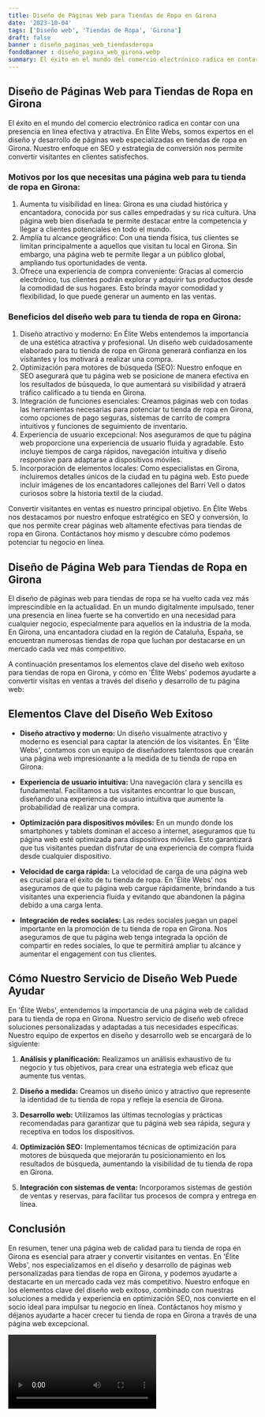 ```yaml
---
title: Diseño de Páginas Web para Tiendas de Ropa en Girona
date: '2023-10-04'
tags: ['Diseño web', 'Tiendas de Ropa', 'Girona']
draft: false
banner : diseño_paginas_web_tiendasderopa
fondoBanner : diseño_pagina_web_girona.webp
summary: El éxito en el mundo del comercio electrónico radica en contar con una presencia en línea efectiva y atractiva. En Élite Webs, somos expertos en el diseño y desarrollo de páginas web especializadas en tiendas de ropa en Girona. Nuestro enfoque en SEO y estrategia de conversión nos permite convertir visitantes en clientes satisfechos.
---
```


## Diseño de Páginas Web para Tiendas de Ropa en Girona

El éxito en el mundo del comercio electrónico radica en contar con una presencia en línea efectiva y atractiva. En Élite Webs, somos expertos en el diseño y desarrollo de páginas web especializadas en tiendas de ropa en Girona. Nuestro enfoque en SEO y estrategia de conversión nos permite convertir visitantes en clientes satisfechos.

### Motivos por los que necesitas una página web para tu tienda de ropa en Girona:
1. Aumenta tu visibilidad en línea: Girona es una ciudad histórica y encantadora, conocida por sus calles empedradas y su rica cultura. Una página web bien diseñada te permite destacar entre la competencia y llegar a clientes potenciales en todo el mundo.
2. Amplía tu alcance geográfico: Con una tienda física, tus clientes se limitan principalmente a aquellos que visitan tu local en Girona. Sin embargo, una página web te permite llegar a un público global, ampliando tus oportunidades de venta.
3. Ofrece una experiencia de compra conveniente: Gracias al comercio electrónico, tus clientes podrán explorar y adquirir tus productos desde la comodidad de sus hogares. Esto brinda mayor comodidad y flexibilidad, lo que puede generar un aumento en las ventas.

### Beneficios del diseño web para tu tienda de ropa en Girona:
1. Diseño atractivo y moderno: En Élite Webs entendemos la importancia de una estética atractiva y profesional. Un diseño web cuidadosamente elaborado para tu tienda de ropa en Girona generará confianza en los visitantes y los motivará a realizar una compra.
2. Optimización para motores de búsqueda (SEO): Nuestro enfoque en SEO asegurará que tu página web se posicione de manera efectiva en los resultados de búsqueda, lo que aumentará su visibilidad y atraerá tráfico calificado a tu tienda en Girona.
3. Integración de funciones esenciales: Creamos páginas web con todas las herramientas necesarias para potenciar tu tienda de ropa en Girona, como opciones de pago seguras, sistemas de carrito de compra intuitivos y funciones de seguimiento de inventario.
4. Experiencia de usuario excepcional: Nos aseguramos de que tu página web proporcione una experiencia de usuario fluida y agradable. Esto incluye tiempos de carga rápidos, navegación intuitiva y diseño responsive para adaptarse a dispositivos móviles.
5. Incorporación de elementos locales: Como especialistas en Girona, incluiremos detalles únicos de la ciudad en tu página web. Esto puede incluir imágenes de los encantadores callejones del Barri Vell o datos curiosos sobre la historia textil de la ciudad.

Convertir visitantes en ventas es nuestro principal objetivo. En Élite Webs nos destacamos por nuestro enfoque estratégico en SEO y conversión, lo que nos permite crear páginas web altamente efectivas para tiendas de ropa en Girona. Contáctanos hoy mismo y descubre cómo podemos potenciar tu negocio en línea.

<GifSeo />

<Cta />

## Diseño de Página Web para Tiendas de Ropa en Girona

El diseño de páginas web para tiendas de ropa se ha vuelto cada vez más imprescindible en la actualidad. En un mundo digitalmente impulsado, tener una presencia en línea fuerte se ha convertido en una necesidad para cualquier negocio, especialmente para aquellos en la industria de la moda. En Girona, una encantadora ciudad en la región de Cataluña, España, se encuentran numerosas tiendas de ropa que luchan por destacarse en un mercado cada vez más competitivo.

A continuación presentamos los elementos clave del diseño web exitoso para tiendas de ropa en Girona, y cómo en 'Élite Webs' podemos ayudarte a convertir visitas en ventas a través del diseño y desarrollo de tu página web:

## Elementos Clave del Diseño Web Exitoso

- **Diseño atractivo y moderno:** Un diseño visualmente atractivo y moderno es esencial para captar la atención de los visitantes. En 'Élite Webs', contamos con un equipo de diseñadores talentosos que crearán una página web impresionante a la medida de tu tienda de ropa en Girona.

- **Experiencia de usuario intuitiva:** Una navegación clara y sencilla es fundamental. Facilitamos a tus visitantes encontrar lo que buscan, diseñando una experiencia de usuario intuitiva que aumente la probabilidad de realizar una compra.

- **Optimización para dispositivos móviles:** En un mundo donde los smartphones y tablets dominan el acceso a internet, aseguramos que tu página web esté optimizada para dispositivos móviles. Esto garantizará que tus visitantes puedan disfrutar de una experiencia de compra fluida desde cualquier dispositivo.

- **Velocidad de carga rápida:** La velocidad de carga de una página web es crucial para el éxito de tu tienda de ropa. En 'Élite Webs' nos aseguramos de que tu página web cargue rápidamente, brindando a tus visitantes una experiencia fluida y evitando que abandonen la página debido a una carga lenta.

- **Integración de redes sociales:** Las redes sociales juegan un papel importante en la promoción de tu tienda de ropa en Girona. Nos aseguramos de que tu página web tenga integrada la opción de compartir en redes sociales, lo que te permitirá ampliar tu alcance y aumentar el engagement con tus clientes.

## Cómo Nuestro Servicio de Diseño Web Puede Ayudar

En 'Élite Webs', entendemos la importancia de una página web de calidad para tu tienda de ropa en Girona. Nuestro servicio de diseño web ofrece soluciones personalizadas y adaptadas a tus necesidades específicas. Nuestro equipo de expertos en diseño y desarrollo web se encargará de lo siguiente:

1. **Análisis y planificación:** Realizamos un análisis exhaustivo de tu negocio y tus objetivos, para crear una estrategia web eficaz que aumente tus ventas.

2. **Diseño a medida:** Creamos un diseño único y atractivo que represente la identidad de tu tienda de ropa y refleje la esencia de Girona.

3. **Desarrollo web:** Utilizamos las últimas tecnologías y prácticas recomendadas para garantizar que tu página web sea rápida, segura y receptiva en todos los dispositivos.

4. **Optimización SEO:** Implementamos técnicas de optimización para motores de búsqueda que mejorarán tu posicionamiento en los resultados de búsqueda, aumentando la visibilidad de tu tienda de ropa en Girona.

5. **Integración con sistemas de venta:** Incorporamos sistemas de gestión de ventas y reservas, para facilitar tus procesos de compra y entrega en línea.

## Conclusión

En resumen, tener una página web de calidad para tu tienda de ropa en Girona es esencial para atraer y convertir visitantes en ventas. En 'Élite Webs', nos especializamos en el diseño y desarrollo de páginas web personalizadas para tiendas de ropa en Girona, y podemos ayudarte a destacarte en un mercado cada vez más competitivo. Nuestro enfoque en los elementos clave del diseño web exitoso, combinado con nuestras soluciones a medida y experiencia en optimización SEO, nos convierte en el socio ideal para impulsar tu negocio en línea. Contáctanos hoy mismo y déjanos ayudarte a hacer crecer tu tienda de ropa en Girona a través de una página web excepcional.

<Video />

<CtaBot job='Tiendas de Ropa' city='Girona'/>

<Gmaps query='Girona+españa+maps' />